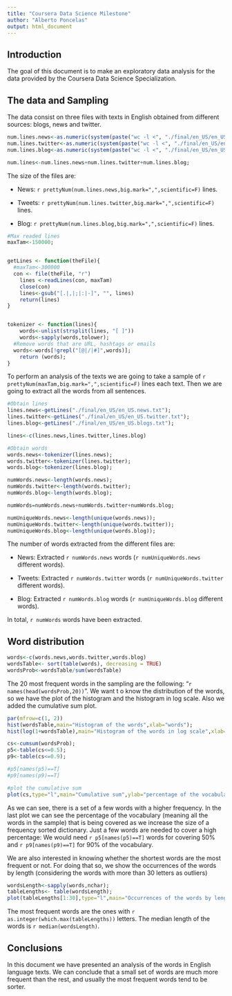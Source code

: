 ```yaml
---
title: "Coursera Data Science Milestone"
author: "Alberto Poncelas"
output: html_document
---
```


## Introduction

The goal of this document is to make an exploratory data analysis for the data provided by the Coursera Data Science Specialization. 

## The data and Sampling

The data consist on three files with texts in English obtained from different sources: blogs, news and twitter.

```r
num.lines.news<-as.numeric(system(paste("wc -l <", "./final/en_US/en_US.news.txt"), TRUE));
num.lines.twitter<-as.numeric(system(paste("wc -l <", "./final/en_US/en_US.twitter.txt"), TRUE));
num.lines.blog<-as.numeric(system(paste("wc -l <", "./final/en_US/en_US.blogs.txt"), TRUE));

num.lines<-num.lines.news+num.lines.twitter+num.lines.blog;
```

The size of the files are: 

* News: `r prettyNum(num.lines.news,big.mark=",",scientific=F)` lines.

* Tweets:  `r prettyNum(num.lines.twitter,big.mark=",",scientific=F)` lines.

* Blog: `r prettyNum(num.lines.blog,big.mark=",",scientific=F)` lines.


```r
#Max readed lines
maxTam<-150000;


getLines <- function(theFile){
  #maxTam<-300000
  con <- file(theFile, "r")
	lines <-readLines(con, maxTam)  
	close(con) 
	lines<-gsub("[.|,|;|:|-]", "", lines)
	return(lines)
}


tokenizer <- function(lines){
	words<-unlist(strsplit(lines, "[ ]"))
	words<-sapply(words,tolower);
  #Remove words that are URL, hashtags or emails
  words<-words[!grepl("[@|/|#]",words)];
	return (words);
}

```

To perform an analysis of the texts we are going to take a sample of `r prettyNum(maxTam,big.mark=",",scientific=F)` lines each text. Then we are going to extract all the words from all sentences.


```r
#Obtain lines
lines.news<-getLines("./final/en_US/en_US.news.txt");
lines.twitter<-getLines("./final/en_US/en_US.twitter.txt");
lines.blog<-getLines("./final/en_US/en_US.blogs.txt");

lines<-c(lines.news,lines.twitter,lines.blog)

#Obtain words
words.news<-tokenizer(lines.news);
words.twitter<-tokenizer(lines.twitter);
words.blog<-tokenizer(lines.blog);

numWords.news<-length(words.news);
numWords.twitter<-length(words.twitter);
numWords.blog<-length(words.blog);

numWords=numWords.news+numWords.twitter+numWords.blog;

numUniqueWords.news<-length(unique(words.news));
numUniqueWords.twitter<-length(unique(words.twitter));
numUniqueWords.blog<-length(unique(words.blog));

```
The number of words extracted from the different files are: 

* News: Extracted `r numWords.news` words (`r numUniqueWords.news` different words).

* Tweets:  Extracted `r numWords.twitter` words (`r numUniqueWords.twitter` different words).

* Blog: Extracted `r numWords.blog` words (`r numUniqueWords.blog` different words).

In total, `r numWords` words have been extracted.


## Word distribution

```r
words<-c(words.news,words.twitter,words.blog)
wordsTable<- sort(table(words), decreasing = TRUE)
wordsProb<-wordsTable/sum(wordsTable)
```

The 20 most frequent words in the sampling are the following: "`r names(head(wordsProb,20))`". We want t o know the distribution of the words, so we have the plot of the histogram and the histogram in log scale. Also we added the cumulative sum plot. 


```r
par(mfrow=c(1, 2))
hist(wordsTable,main="Histogram of the words",xlab="words");
hist(log(1+wordsTable),main="Histogram of the words in log scale",xlab="words");
```

```r
cs<-cumsum(wordsProb);
p5<-table(cs<=0.5);
p9<-table(cs<=0.9);

#p5[names(p5)==T]
#p9[names(p9)==T]

#plot the cumulative sum
plot(cs,type="l",main="Cumulative sum",ylab="percentage of the vocabulary covered",xlab="number of words in a frecuency sorted dictionary")
```

As we can see, there is a set of a few words with a higher frequency. In the last plot we can see the percentage of the vocabulary (meaning all the words in the sample) that is being covered as we increase the size of a frequency sorted dictionary. Just a few words are needed to cover a high percentage: We would need `r p5[names(p5)==T]` words for covering 50% and `r p9[names(p9)==T]` for 90% of the vocabulary.

We are also interested in knowing whether the shortest words are the most frequent or not. For doing that so, we show the occurrences of the words by length (considering the words with more than 30 letters as outliers) 

```r
wordsLength<-sapply(words,nchar);
tableLengths<- table(wordsLength);
plot(tableLengths[1:30],type="l",main="Occurrences of the words by length",xlab="length",ylab="occurrences");
```

The most frequent words are the ones with `r as.integer(which.max(tableLengths))` letters. The median length of the words is `r median(wordsLength)`.

## Conclusions

In this document we have presented an analysis of the words in English language texts. We can conclude that a small set of words are much more frequent than the rest, and usually the most frequent words tend to be sorter.
